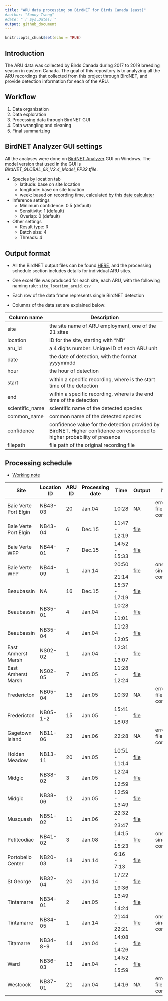 ```yaml
---
title: "ARU data processing on BirdNET for Birds Canada (east)"
#author: "Sunny Tseng"
#date: "`r Sys.Date()`"
output: github_document
---
```


```r
knitr::opts_chunk$set(echo = TRUE)
```

## Introduction

The ARU data was collected by Birds Canada during 2017 to 2019 breeding season in eastern Canada. The goal of this repository is to analyzing all the ARU recordings that collected from this project through BirdNET, and provide detection information for each of the ARU.

## Workflow

1.  Data organization
2.  Data exploration
3.  Processing data through BirdNET GUI
4.  Data wrangling and cleaning
5.  Final summarizing

## BirdNET Analyzer GUI settings

All the analyses were done on [BirdNET Analyzer](https://github.com/kahst/BirdNET-Analyzer) GUI on Windows. The model version that used in the GUI is *BirdNET_GLOBAL_6K_V2.4_Model_FP32.tfile*.

-   Species by location tab
    -   latitude: base on site location
    -   longitude: base on site location
    -   week: based on recording time, calculated by this [date calculater](https://www.timeanddate.com/date/weeknumber.html)
-   Inference settings
    -   Minimum confidence: 0.5 (default)
    -   Sensitivity: 1 (default)
    -   Overlap: 0 (default)
-   Other settings
    -   Result type: R
    -   Batch size: 4
    -   Threads: 4

## Output format

-   All the BirdNET output files can be found [HERE](./data/cleaned), and the processing schedule section includes details for individual ARU sites.

-   One excel file was produced for each site, each ARU, with the following naming rule: `site_location_aruid.csv`

-   Each row of the data frame represents single BirdNET detection

-   Columns of the data set are explained below:

| Column name     | Description                                                                                                              |
|--------------|----------------------------------------------------------|
| site            | the site name of ARU employment, one of the 21 sites                                                                     |
| location        | ID for the site, starting with "NB"                                                                                      |
| aru_id          | a 4 digits number. Unique ID of each ARU unit                                                                            |
| date            | the date of detection, with the format yyyymmdd                                                                          |
| hour            | the hour of detection                                                                                                    |
| start           | within a specific recording, where is the start time of the detection                                                    |
| end             | within a specific recording, where is the end time of the detection                                                      |
| scientific_name | scientific name of the detected species                                                                                  |
| common_name     | common name of the detected species                                                                                      |
| confidence      | confidence value for the detection provided by BirdNET. Higher confidence corresponded to higher probability of presence |
| filepath        | file path of the original recording file                                                                                 |

## Processing schedule

-   [Working note](./docs/working-notes.md)

| Site                  | Location ID | ARU ID | Processing date | Time          | Output                                                  | Note                      |
|-----------|-----------|-----------|-----------|-----------|-----------|-----------|
| Baie Verte Port Elgin | NB43-03     | 20     | Jan.04          | 10:28         | NA                                                      | error - file corrupted    |
| Baie Verte Port Elgin | NB43-04     | 6      | Dec.15          | 11:47 - 12:19 | [file](./data/cleaned/BaieVertePortElgin_NB43-04_6.csv) |                           |
| Baie Verte WFP        | NB44-01     | 7      | Dec.15          | 14:52 - 15:33 | [file](./data/cleaned/BaieVerteWFP_NB44-01_7.csv)       |                           |
| Baie Verte WFP        | NB44-09     | 1      | Jan.14          | 20:50 - 21:14 | [file](./data/cleaned/BaieVerteWFP_NB44-09_1.csv)       | one single file corrupted |
| Beaubassin            | NA          | 16     | Dec.15          | 15:37 - 17:19 | [file](./data/cleaned/Beaubassin_NA_16.csv)             |                           |
| Beaubassin            | NB35-01     | 4      | Jan.04          | 10:28 - 11:01 | [file](./data/cleaned/Beaubassin_NB35-01_4.csv)         |                           |
| Beaubassin            | NB35-04     | 4      | Jan.04          | 11:23 - 12:05 | [file](./data/cleaned/Beaubassin_NB35-04_4.csv)         |                           |
| East Amherst Marsh    | NS02-02     | 1      | Jan.04          | 12:31 - 13:07 | [file](./data/cleaned/EastAmherstMarsh_NS02-02_1.csv)   |                           |
| East Amherst Marsh    | NS02-05     | 7      | Jan.05          | 11:28 - 12:24 | [file](./data/cleaned/EastAmherstMarsh_NS02-05_7.csv)   |                           |
| Fredericton           | NB05-04     | 15     | Jan.05          | 10:39         | NA                                                      | error - file corrupted    |
| Fredericton           | NB05-1-2    | 15     | Jan.05          | 15:41 - 18:03 | [file](./data/cleaned/Fredericton_NB05-1-2_15.csv)      |                           |
| Gagetown Island       | NB11-06     | 23     | Jan.06          | 22:28         | NA                                                      | error - file corrupted    |
| Holden Meadow         | NB13-11     | 20     | Jan.05          | 10:51 - 11:14 | [file](./data/cleaned/HoldenMeadow_NB13-11_20.csv)      |                           |
| Midgic                | NB38-02     | 3      | Jan.05          | 12:24 - 12:59 | [file](./data/cleaned/Midgic_NB38-02_3.csv)             |                           |
| Midgic                | NB38-06     | 12     | Jan.05          | 12:59 - 13:49 | [file](./data/cleaned/Midgic_NB38-06_12.csv)            |                           |
| Musquash              | NB51-02     | 11     | Jan.06          | 22:32 - 23:47 | [file](./data/cleaned/Musquash_NB51-02_11.csv)          |                           |
| Petitcodiac           | NB41-02     | 3      | Jan.08          | 14:15 - 15:23 | [file](./data/cleaned/Petitcodiac_NB41-02_3.csv)        | one single file corrupted |
| Portobello Center     | NB20-03     | 18     | Jan.14          | 6:16 - 7:13   | [file](./data/cleaned/PortobelloCenter_NB20-03_18.csv)  |                           |
| St George             | NB32-04     | 20     | Jan.14          | 17:22 - 19:36 | [file](./data/cleaned/StGeorge_NB32-04_20.csv)          |                           |
| Tintamarre            | NB34-01     | 2      | Jan.05          | 13:49 - 14:24 | [file](./data/cleaned/Tintamarre_NB34-01_2.csv)         |                           |
| Tintamarre            | NB34-05     | 1      | Jan.14          | 21:44 - 22:21 | [file](./data/cleaned/Tintamarre_NB34-05_1.csv)         | one single file corrupted |
| Titamarre             | NB34-8-9    | 14     | Jan.04          | 14:08 - 14:26 | [file](./data/cleaned/Tintamarre_NB34-8-9_14.csv)       |                           |
| Ward                  | NB36-03     | 13     | Jan.04          | 14:52 - 15:59 | [file](./data/cleaned/Ward_NB36-03_13.csv)              |                           |
| Westcock              | NB37-01     | 21     | Jan.04          | 14:16         | NA                                                      | error - file corrupted    |
